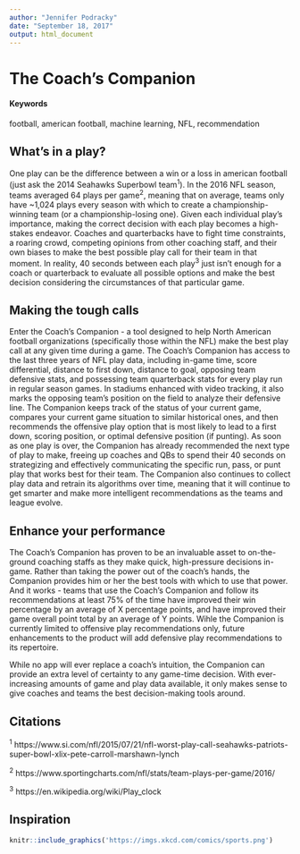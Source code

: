 ```yaml
---
author: "Jennifer Podracky"
date: "September 18, 2017"
output: html_document
---
```


# The Coach's Companion {#coachs-companion-nfl}

#### Keywords

football, american football, machine learning, NFL, recommendation

## What's in a play?

One play can be the difference between a win or a loss in american football (just ask the 2014 Seahawks Superbowl team^1^). In the 2016 NFL season, teams averaged 64 plays per game^2^, meaning that on average, teams only have ~1,024 plays every season with which to create a championship-winning team (or a championship-losing one). Given each individual play's importance, making the correct decision with each play becomes a high-stakes endeavor. Coaches and quarterbacks have to fight time constraints, a roaring crowd, competing opinions from other coaching staff, and their own biases to make the best possible play call for their team in that moment. In reality, 40 seconds between each play^3^ just isn't enough for a coach or quarterback to evaluate all possible options and make the best decision considering the circumstances of that particular game.

## Making the tough calls
Enter the Coach's Companion - a tool designed to help North American football organizations (specifically those within the NFL) make the best play call at any given time during a game. The Coach's Companion has access to the last three years of NFL play data, including in-game time, score differential, distance to first down, distance to goal, opposing team defensive stats, and possessing team quarterback stats for every play run in regular season games. In stadiums enhanced with video tracking, it also marks the opposing team's position on the field to analyze their defensive line. The Companion keeps track of the status of your current game, compares your current game situation to similar historical ones, and then recommends the offensive play option that is most likely to lead to a first down, scoring position, or optimal defensive position (if punting). As soon as one play is over, the Companion has already recommended the next type of play to make, freeing up coaches and QBs to spend their 40 seconds on strategizing and effectively communicating the specific run, pass, or punt play that works best for their team. The Companion also continues to collect play data and retrain its algorithms over time, meaning that it will continue to get smarter and make more intelligent recommendations as the teams and league evolve. 

## Enhance your performance
The Coach's Companion has proven to be an invaluable asset to on-the-ground coaching staffs as they make quick, high-pressure decisions in-game. Rather than taking the power out of the coach's hands, the Companion provides him or her the best tools with which to use that power. And it works - teams that use the Coach's Companion and follow its recommendations at least 75% of the time have improved their win percentage by an average of X percentage points, and have improved their game overall point total by an average of Y points. Wihle the Companion is currently limited to offensive play recommendations only, future enhancements to the product will add defensive play recommendations to its repertoire. 

While no app will ever replace a coach's intuition, the Companion can provide an extra level of certainty to any game-time decision. With ever-increasing amounts of game and play data available, it only makes sense to give coaches and teams the best decision-making tools around.

## Citations
^1^ https://www.si.com/nfl/2015/07/21/nfl-worst-play-call-seahawks-patriots-super-bowl-xlix-pete-carroll-marshawn-lynch 

^2^ https://www.sportingcharts.com/nfl/stats/team-plays-per-game/2016/

^3^ https://en.wikipedia.org/wiki/Play_clock 

## Inspiration
```r
knitr::include_graphics('https://imgs.xkcd.com/comics/sports.png')
```
